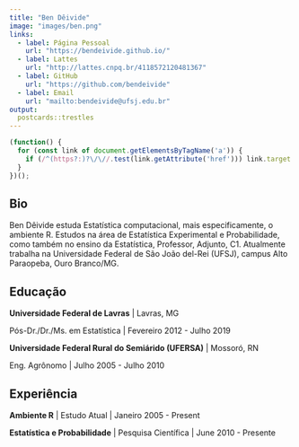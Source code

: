 ```yaml
---
title: "Ben Dêivide"
image: "images/ben.png"
links:
  - label: Página Pessoal
    url: "https://bendeivide.github.io/"
  - label: Lattes
    url: "http://lattes.cnpq.br/4118572120481367"
  - label: GitHub
    url: "https://github.com/bendeivide"
  - label: Email
    url: "mailto:bendeivide@ufsj.edu.br"
output:
  postcards::trestles
---
```

 
```js
(function() {  
  for (const link of document.getElementsByTagName('a')) {  
    if (/^(https?:)?\/\//.test(link.getAttribute('href'))) link.target = '_blank';  
  }  
})();  
```   
 
## Bio

Ben Dêivide estuda Estatística computacional, mais especificamente, o ambiente R. Estudos na área de Estatística Experimental e Probabilidade, como também no ensino da Estatística, Professor, Adjunto, C1. Atualmente trabalha na Universidade Federal de São João del-Rei (UFSJ), campus Alto Paraopeba, Ouro Branco/MG.

## Educação

**Universidade Federal de Lavras**             | Lavras, MG

Pós-Dr./Dr./Ms. em Estatística | Fevereiro 2012 - Julho 2019

**Universidade Federal Rural do Semiárido (UFERSA)** | Mossoró, RN

Eng. Agrônomo                       | Julho 2005 - Julho 2010

## Experiência

**Ambiente R** | Estudo Atual | Janeiro 2005 - Present

**Estatística e Probabilidade** | Pesquisa Científica | June 2010 - Presente
